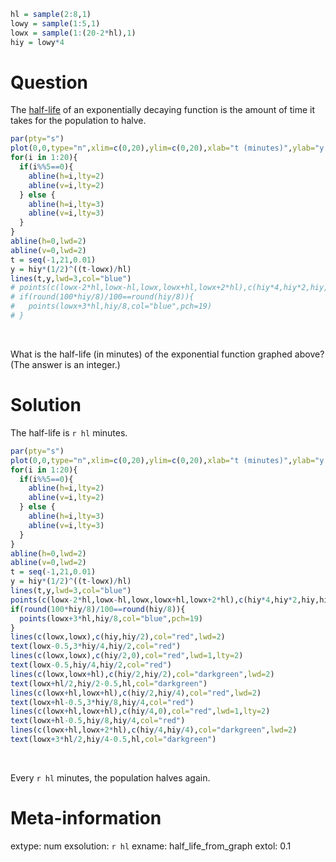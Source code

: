 ```r
hl = sample(2:8,1)
lowy = sample(1:5,1)
lowx = sample(1:(20-2*hl),1)
hiy = lowy*4
```


Question
========

The [half-life](https://en.wikipedia.org/wiki/Half-life) of an exponentially decaying function is the amount of time it takes for the population to halve. 

```r
par(pty="s")
plot(0,0,type="n",xlim=c(0,20),ylim=c(0,20),xlab="t (minutes)",ylab="y (billions)")
for(i in 1:20){
  if(i%%5==0){
    abline(h=i,lty=2)
    abline(v=i,lty=2)
  } else {
    abline(h=i,lty=3)
    abline(v=i,lty=3)
  }
}
abline(h=0,lwd=2)
abline(v=0,lwd=2)
t = seq(-1,21,0.01)
y = hiy*(1/2)^((t-lowx)/hl)
lines(t,y,lwd=3,col="blue")
# points(c(lowx-2*hl,lowx-hl,lowx,lowx+hl,lowx+2*hl),c(hiy*4,hiy*2,hiy,hiy/2,hiy/4),col="blue",pch=19)
# if(round(100*hiy/8)/100==round(hiy/8)){
#   points(lowx+3*hl,hiy/8,col="blue",pch=19)
# }
```
\

What is the half-life (in minutes) of the exponential function graphed above? (The answer is an integer.)


Solution
========

The half-life is `r hl` minutes.

```r
par(pty="s")
plot(0,0,type="n",xlim=c(0,20),ylim=c(0,20),xlab="t (minutes)",ylab="y (billions)")
for(i in 1:20){
  if(i%%5==0){
    abline(h=i,lty=2)
    abline(v=i,lty=2)
  } else {
    abline(h=i,lty=3)
    abline(v=i,lty=3)
  }
}
abline(h=0,lwd=2)
abline(v=0,lwd=2)
t = seq(-1,21,0.01)
y = hiy*(1/2)^((t-lowx)/hl)
lines(t,y,lwd=3,col="blue")
points(c(lowx-2*hl,lowx-hl,lowx,lowx+hl,lowx+2*hl),c(hiy*4,hiy*2,hiy,hiy/2,hiy/4),col="blue",pch=19)
if(round(100*hiy/8)/100==round(hiy/8)){
  points(lowx+3*hl,hiy/8,col="blue",pch=19)
}
lines(c(lowx,lowx),c(hiy,hiy/2),col="red",lwd=2)
text(lowx-0.5,3*hiy/4,hiy/2,col="red")
lines(c(lowx,lowx),c(hiy/2,0),col="red",lwd=1,lty=2)
text(lowx-0.5,hiy/4,hiy/2,col="red")
lines(c(lowx,lowx+hl),c(hiy/2,hiy/2),col="darkgreen",lwd=2)
text(lowx+hl/2,hiy/2-0.5,hl,col="darkgreen")
lines(c(lowx+hl,lowx+hl),c(hiy/2,hiy/4),col="red",lwd=2)
text(lowx+hl-0.5,3*hiy/8,hiy/4,col="red")
lines(c(lowx+hl,lowx+hl),c(hiy/4,0),col="red",lwd=1,lty=2)
text(lowx+hl-0.5,hiy/8,hiy/4,col="red")
lines(c(lowx+hl,lowx+2*hl),c(hiy/4,hiy/4),col="darkgreen",lwd=2)
text(lowx+3*hl/2,hiy/4-0.5,hl,col="darkgreen")
```
\

Every `r hl` minutes, the population halves again. 


Meta-information
============
extype: num
exsolution: `r hl`
exname: half_life_from_graph
extol: 0.1